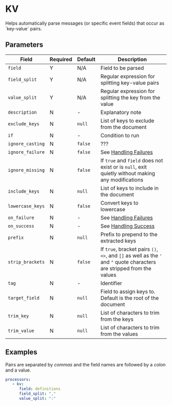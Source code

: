 # KV

<Synopsis>
Helps automatically parse messages (or specific event fields) that occur as `key-value` pairs.
</Synopsis>

## Parameters

|Field|Required|Default|Description|
|---|---|---|---|
|`field`|Y|N/A|Field to be parsed|
|`field_split`|Y|N/A|Regular expression for splitting key-value pairs|
|`value_split`|Y|N/A|Regular expression for splitting the key from the value|
|`description`|N|-|Explanatory note|
|`exclude_keys`|N|`null`|List of keys to exclude from the document|
|`if`|N|-|Condition to run|
|`ignore_casting`|N|`false`|???|
|`ignore_failure`|N|`false`|See [Handling Failures](../handling-failures.mdx)|
|`ignore_missing`|N|`false`|If `true` and `field` does not exist or is `null`, exit quietly without making any modifications|
|`include_keys`|N|`null`|List of keys to include in the document|
|`lowercase_keys`|N|`false`|Convert keys to lowercase|
|`on_failure`|N|-|See [Handling Failures](../handling-failures.mdx)|
|`on_success`|N|-|See [Handling Success](../handling-success.mdx)|
|`prefix`|N|`null`|Prefix to prepend to the extracted keys|
|`strip_brackets`|N|`false`|If `true`, bracket pairs `()`, `<>`, and `[]` as well as the `'` and `"` quote characters are stripped from the values|
|`tag`|N|-|Identifier|
|`target_field`|N|`null`|Field to assign keys to. Default is the root of the document|
|`trim_key`|N|`null`|List of characters to trim from the keys|
|`trim_value`|N|`null`|List of characters to trim from the values|

## Examples

Pairs are separated by _commas_ and the field names are followed by a _colon_ and a value.

```yaml
processors:
   - kv:
      field: definitions
      field_split: ","
      value_split: ":"
```
